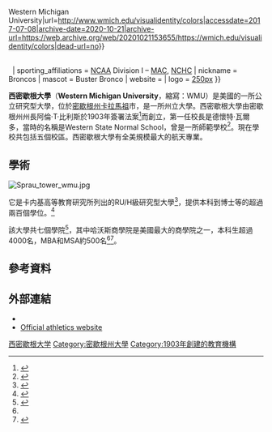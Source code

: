 {{Infobox university
| name = Western Michigan University
| image_name = Western Michigan University seal.svg
| image_size = 200px
| established = {{start date|1903|05|27}}
| type = [[公立大學|公立大學]]
| academic_affiliations = [[Association_of_Public_and_Land-grant_Universities|APLU]]<br>[[American_Association_of_State_Colleges_and_Universities|AASCU]]
| endowment = $3.30億（2015）<ref>{{cite web |url=http://www.nacubo.org/Documents/EndowmentFiles/2015_NCSE_Endowment_Market_Values.pdf |title=U.S. and Canadian Institutions Listed by Fiscal Year (FY) 2015 Endowment Market Value and Change* in Endowment Market Value from FY2014 to FY2015 |publisher=National Association of College and University Business Officers and Commonfund Institute |accessdate=April 25, 2016 |format=PDF |deadurl=yes |archiveurl=https://web.archive.org/web/20160131203541/http://www.nacubo.org/Documents/EndowmentFiles/2015_NCSE_Endowment_Market_Values.pdf |archivedate=2016年1月31日 }}</ref>
| president = Edward B. Montgomery
| students = 23,252
| undergrad = 18,313
| postgrad = 4,939
| faculty = 925
| city = [[卡拉馬祖_(密歇根州)|卡拉馬祖]]
| state = [[密歇根州|密歇根州]]
| country = 美國
| coor = {{Coord|42|17|00|N|85|36|50|W|region:US-MI_type:edu|display=title,inline}}
| campus = 城市
| former_names = Western State Normal School <small>(1903–1926)</small><br>Western State Teachers College <small>(1927–1940)</small><br>Western Michigan College of Education <small>(1941–1955)</small><br>Western Michigan College <small>(1955–1957)</small>
| colors = 褐色和金色<ref>{{cite web|title=Color Palette {{!}} Visual Identity Program {{!}} Western Michigan University|url=http://www.wmich.edu/visualidentity/colors|accessdate=2017-07-08|archive-date=2020-10-21|archive-url=https://web.archive.org/web/20201021153655/https://wmich.edu/visualidentity/colors|dead-url=no}}</ref><br>{{color box|#442416}} {{color box|#EEB111}}
| sporting_affiliations = [[NCAA|NCAA]] Division I – [[Mid-American_Conference|MAC]], [[National_Collegiate_Hockey_Conference|NCHC]]
| nickname = Broncos
| mascot = Buster Bronco
| website = {{URL|www.wmich.edu}}
| logo = [[file:Western_Michigan_University_wordmark.svg|250px]]
}}

'''西密歇根大學'''（'''Western Michigan University'''，縮寫：WMU）是美國的一所公立研究型大學，位於[[密歇根州|密歇根州]][[卡拉馬祖_(密歇根州)|卡拉馬祖]]市，是一所州立大學。西密歇根大學由密歇根州州長阿倫·T·比利斯於1903年簽署法案<ref>{{cite web |url=http://www.cf.wmich.edu/planning/WebSites/1903/1903CampusDesign.htm |title=Original 1903 Campus Plan for Western State Normal School |accessdate=December 13, 2014 |archive-date=2018-07-01 |archive-url=https://web.archive.org/web/20180701120006/http://www.cf.wmich.edu/planning/WebSites/1903/1903CampusDesign.htm |dead-url=yes }}</ref>而創立，第一任校長是德懷特·瓦爾多，當時的名稱是Western State Normal School，曾是一所師範學校<ref>{{Cite web |url=http://wmich.edu/education/about/timeline |title=Western Michigan University |access-date=2014-09-02 |archive-date=2014-07-14 |archive-url=https://web.archive.org/web/20140714222625/http://wmich.edu/education/about/timeline/ |dead-url=no }}</ref>。現在學校共包括五個校區。西密歇根大學有全美規模最大的航天專業。

==學術==
[[File:Sprau_tower_wmu.jpg|thumb]]
{{Infobox US university ranking
| USNWR_NU = 207
| Wamo_NU = 92
}}

它是卡内基高等教育研究所列出的RU/H級研究型大學<ref>{{cite web |url=http://classifications.carnegiefoundation.org/lookup_listings/view_institution.php?unit_id=172699 |title=Carnegie Classifications | Institution Profile |publisher=Classifications.carnegiefoundation.org |date= |accessdate=June 3, 2012 |archive-date=2013-07-29 |archive-url=https://web.archive.org/web/20130729223852/http://classifications.carnegiefoundation.org/lookup_listings/view_institution.php?unit_id=172699 |dead-url=no }}</ref>，提供本科到博士等的超過兩百個學位。<ref>{{cite web |url=http://www.wmich.edu/about |title=About WMU | Western Michigan University |publisher=Wmich.edu |date= |accessdate=April 13, 2017 |archive-date=2021-05-14 |archive-url=https://web.archive.org/web/20210514143204/https://wmich.edu/about |dead-url=no }}</ref>

該大學共七個學院<ref name="wmich1">{{cite web |url=http://www.wmich.edu/directories/colleges/ |title=Colleges | Directories | Western Michigan University |publisher=Wmich.edu |date= |accessdate=June 3, 2012 |archive-date=2021-04-15 |archive-url=https://web.archive.org/web/20210415142121/https://wmich.edu/directories/colleges/ |dead-url=no }}</ref>，其中哈沃斯商學院是美國最大的商學院之一，本科生超過4000名，MBA和MSA約500名<ref name="wmich1"/><ref>{{cite web |url=http://www.wmich.edu/business/about/index.html |title=About | Haworth College of Business | Western Michigan University |publisher=Wmich.edu |date= |accessdate=June 3, 2012 |deadurl=yes |archiveurl=https://web.archive.org/web/20120703074848/http://www.wmich.edu/business/about/index.html |archivedate=2012年7月3日 }}</ref>。
== 參考資料 ==
{{reflist}}

==外部連結==
{{Commons category}}
* {{Official website|http://www.wmich.edu}}
* [http://www.wmubroncos.com Official athletics website] {{Wayback|url=http://www.wmubroncos.com/ |date=20210514143121 }}

{{UCGIS}}
{{密歇根州的學院和大學}}
[[Category:西密歇根大学|]]
[[Category:密歇根州大學|Category:密歇根州大學]]
[[Category:1903年創建的教育機構|Category:1903年創建的教育機構]]